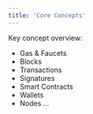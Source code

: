 ```yaml
---
title: 'Core Concepts'
---
```


Key concept overview:
- Gas & Faucets
- Blocks
- Transactions
- Signatures
- Smart Contracts
- Wallets
- Nodes
...


<PolicyBanner />